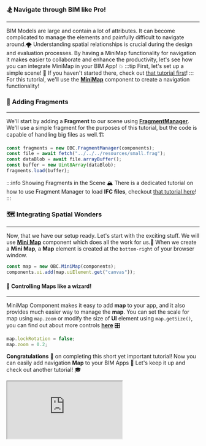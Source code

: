 ### 🏂 Navigate through BIM like Pro!
---
BIM Models are large and contain a lot of attributes.
It can become complicated to manage the elements and painfully difficult to navigate around.🌪
Understanding spatial relationships is crucial during the design and evaluation processes.
By having a MiniMap functionality for navigation it makes easier to collaborate and enhance the productivity,
let's see how you can integrate MiniMap in your BIM App! 💥
:::tip First, let's set up a simple scene!
👀 If you haven't started there, check out [that tutorial first](SimpleScene.mdx)!
:::
For this tutorial, we'll use the [**MiniMap**](../api/classes/components.MiniMap) component to create
a navigation functionality!
### 🧩 Adding Fragments
---
We'll start by adding a **Fragment** to our scene using [**FragmentManager**](../api/classes/components.FragmentManager).
We'll use a simple fragment for the purposes of this tutorial, but the code is capable of handling big files as well.🏗️

```js
const fragments = new OBC.FragmentManager(components);
const file = await fetch("../../../resources/small.frag");
const dataBlob = await file.arrayBuffer();
const buffer = new Uint8Array(dataBlob);
fragments.load(buffer);
```
:::info Showing Fragments in the Scene
🏔️ There is a dedicated tutorial on how to use Fragment Manager to load **IFC files**, checkout [that tutorial here](FragmentManager.mdx)!
:::
### 🗺 Integrating Spatial Wonders
---
Now, that we have our setup ready. Let's start with the exciting stuff.
We will use [**Mini Map**](../api/classes/components.MiniMap) component which does all the work for us.🔮
When we create a **Mini Map**, a **Map** element is created at the `bottom-right` of your browser window.

```js
const map = new OBC.MiniMap(components);
components.ui.add(map.uiElement.get("canvas"));
```
#### 🎩 Controlling Maps like a wizard!
---
MiniMap Component makes it easy to add **map** to your app, and it also provides much easier way to manage the **map**.
You can set the scale for map using `map.zoom` or modify the size of **UI** element using `map.getSize()`,
you can find out about more controls [**here**](../api/classes/components.MiniMap#implements) 🎛

```js
map.lockRotation = false;
map.zoom = 0.2;
```
**Congratulations** 🎉 on completing this short yet important tutorial!
Now you can easily add navigation **Map** to your BIM Apps 🎯
Let's keep it up and check out another tutorial! 🎓


  <iframe src="https://thatopen.github.io/engine_components/src/navigation/MiniMap/index.html"></iframe>

  
